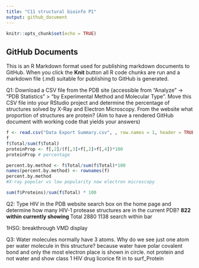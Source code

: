 ```yaml
---
title: "C11 structural bioinfo P1"
output: github_document
---
```


```r
knitr::opts_chunk$set(echo = TRUE)
```

## GitHub Documents

This is an R Markdown format used for publishing markdown documents to GitHub. When you click the **Knit** button all R code chunks are run and a markdown file (.md) suitable for publishing to GitHub is generated.

Q1: Download a CSV file from the PDB site (accessible from “Analyze” -> “PDB Statistics” >
“by Experimental Method and Molecular Type”. Move this CSV file into your RStudio project and determine the percentage of structures solved by X-Ray and Electron Microscopy. From the website what proportion of structures are protein? 
(Aim to have a rendered GitHub document with working code that yields your answers)

```r
f <- read.csv("Data Export Summary.csv", , row.names = 1, header = TRUE, sep = ",")
f
f$Total/sum(f$Total)
proteinProp <- f[,2]/(f[,3]+f[,2]+f[,4])*100
proteinProp # percentage
```

```r
percent.by.method <- f$Total/sum(f$Total)*100
names(percent.by.method) <- rownames(f)
percent.by.method
#X-ray popular vs low popularity now electron microscopy
```
```r
sum(f$Proteins)/sum(f$Total) * 100
```
Q2: Type HIV in the PDB website search box on the home page and determine how many HIV-1 protease structures are in the current PDB?
**822 within currently showing **
Total 2880
 1138 search within bar

1HSG: breakthrough
VMD display

Q3: Water molecules normally have 3 atoms. Why do we see just one atom per water molecule in this structure?
because water have polar covalent bond and only the most electron place is shown in circle. 
not protein and not water and show class 1 HIV drug
licorice fit in to surf_Protein

